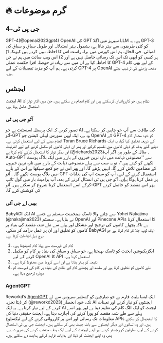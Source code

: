 
# 🔥 گرم موضوعات

## جی پی ٹی-4

GPT-4(@openai2023gpt4) OpenAI کی GPT سیریز میں اگلا LLM ہے۔ یہ GPT-3 کو کئی طریقوں سے بہتر بناتا ہے، بشمول بہتر استدلال اور طویل سیاق و سباق کی لمبائی۔ فی الحال، ہم اس کورس میں براہ راست اس کا احاطہ نہیں کرتے ہیں کیونکہ 1) ہر کسی کو ابھی تک اس تک رسائی حاصل نہیں ہے اور 2) اس ویب سائٹ میں ہم نے جن کا احاطہ کیا ہے ان میں سے زیادہ تر حوصلہ افزا حکمت عملی GPT-4 کے لیے بھی کام کرتی ہے۔ ہم آپ کو مزید تفصیلات کے لیے GPT-4 پر [OpenAI صفحہ](https://openai.com/research/gpt-4) پڑھنے کی ترغیب دیتے ہیں۔

## ایجنٹس

ایجنٹ AI نظام ہیں جو کارروائیاں کرسکتے ہیں اور کام انجام دے سکتے ہیں، جن میں اکثر ٹولز کا استعمال شامل ہوتا ہے۔

### آٹو جی پی ٹی

تصور کریں کہ ایک پرسنل اسسٹنٹ ہے جو AI کی طاقت سے آپ جو چاہیں کر سکتا ہے۔ آٹو-GPT وہ ہے، ایک اوپن سورس ایپلی کیشن جو OpenAI کے GPT-4 کو خود مختار کام انجام دینے کے لیے استعمال کرتی ہے۔ Toran Bruce Richards کے ذریعہ تخلیق کیا گیا، یہ ایک دیئے گئے ہدف کو ذیلی کاموں میں تقسیم کرکے اور پھر ان ذیلی کاموں کو مکمل کرنے کے لیے انٹرنیٹ اور دیگر ٹولز کا استعمال کرکے کام کرتا ہے (@richards2023)۔ مثال کے طور پر، اگر آپ Auto-GPT سے ''مصنوعی ذہانت میں تازہ ترین خبروں کے بارے میں ایک بلاگ پوسٹ لکھنے کو کہتے ہیں''، تو یہ سب سے پہلے مصنوعی ذہانت کے بارے میں تازہ ترین خبروں کے مضامین تلاش کرے گا، انہیں پڑھے گا، اور پھر اس نے جو کچھ سیکھا ہے اس کے بارے میں بلاگ پوسٹ لکھے گا۔ . آٹو-GPT استعمال کرنے کے لیے، آپ کو سیٹ اپ کی ہدایات پر عمل کرنا ہوگا [یہاں](https://significant-gravitas.github.io/Auto-GPT/setup/)۔ آٹو جی پی ٹی انسٹال کرنے کے بعد، آپ پرامپٹ بار میں گول ٹائپ کرکے اسے استعمال کرنا شروع کر سکتے ہیں۔ آٹو-GPT پھر اس مقصد کو حاصل کرنے کی کوشش کرے گا۔

### بیبی اے جی آئی

BabyAGI ایک AI سے چلنے والا ٹاسک مینجمنٹ سسٹم ہے جسے Yohei Nakajima (@nakajima2023) نے بنایا ہے۔ سسٹم OpenAI اور Pinecone APIs کا استعمال کرتا ہے تاکہ پچھلے کاموں کی ترجیح اور مشکل اور پہلے سے طے شدہ مقصد کی بنیاد پر کاموں کو تخلیق اور ان پر عمل درآمد کر سکے۔ BabyAGI ایک لوپ چلا کر کام کرتا ہے جو درج ذیل اقدامات کرتا ہے۔

1. کام کی فہرست سے پہلا کام کھینچتا ہے۔
2. ایگزیکیوشن ایجنٹ کو ٹاسک بھیجتا ہے، جو سیاق و سباق کی بنیاد پر کام کو مکمل کرنے کے لیے OpenAI کا API استعمال کرتا ہے۔
3. نتیجہ کو بہتر بناتا ہے اور اسے کروما میں محفوظ کرتا ہے۔
4. نئے کاموں کو تخلیق کرتا ہے اور مقصد اور پچھلے کام کے نتائج کی بنیاد پر کام کی فہرست کو دوبارہ ترجیح دیتا ہے۔

### AgentGPT

Reworkd’s [AgentGPT](https://agentgpt.reworkd.ai/) ایک ایسا پلیٹ فارم ہے جو صارفین کو کسٹمر سروس سے لے کر ڈیٹا تجزیہ (@reworkd2023) تک، خود انحصار AI ایجنٹوں کو تیار کرنے اور تعینات کرنے کے لیے تیار کرتا ہے۔ یہ ایک AI ایجنٹ کو ایک الگ کام کی تعلیم دیتا ہے اور پھر اسے پہلے سے طے شدہ مقصد کو پورا کرنے کی اجازت دیتا ہے۔ ایجنٹ حقیقی دنیا کی معلومات تک رسائی اور اس پر کارروائی کرنے کے لیے ٹیکسٹوع APIs کا استحصال کر سکتے ہیں، اور وہ انسانوں اور دیگر ایجنٹوں سے بات چیت بھی کر سکتے ہیں۔ ایجنٹ جی پی ٹی استعمال کرنے کے لیے، صارفین کو رجسٹر کرنے اور اپنے ایجنٹ کے لیے ایک ہدف منتخب کرنے کی ضرورت ہے۔ پھر، وہ اپنے ایجنٹ کو ڈیٹا اور ہدایات فراہم کرکے ہدایت دے سکتے ہیں۔
